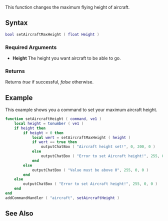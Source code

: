 
{{Server client function}}
{{MessageBox|
   bordercolorhex = FF0000 |
   bgcolorhex = FF7777 |
   image = File:Emblem-important.png |
   message = This function has a known bug since it was introduced where any high values could break falling off a bike so use care and turn it back to default when not required. *FIXED IN r3635* | 
}}
This function changes the maximum flying height of aircraft.

==Syntax==
<syntaxhighlight lang="lua">
bool setAircraftMaxHeight ( float Height )
</syntaxhighlight>

===Required Arguments===
*'''Height''' The height you want aircraft to be able to go.

===Returns===
Returns ''true'' if successful, ''false'' otherwise.

==Example==
<section name="Client" class="client" show="true">
This example shows you a command to set your maximum aircraft height.
<syntaxhighlight lang="lua">
function setAircraftHeight ( command, ve1 )
	local height = tonumber ( ve1 )
	if height then
		if height > 0 then
			local wert = setAircraftMaxHeight ( height )
			if wert == true then
				outputChatBox ( "Aircraft height set!", 0, 200, 0 )
			else
				outputChatBox ( "Error to set Aircraft height!", 255, 0, 0 )
			end
		else
			outputChatBox ( "Value must be above 0", 255, 0, 0 )
		end
	else
		outputChatBox ( "Error to set Aircraft height!", 255, 0, 0 )
	end
end
addCommandHandler ( "aircraft", setAircraftHeight )
</syntaxhighlight>
</section>

==See Also==
{{Client_world_functions}}